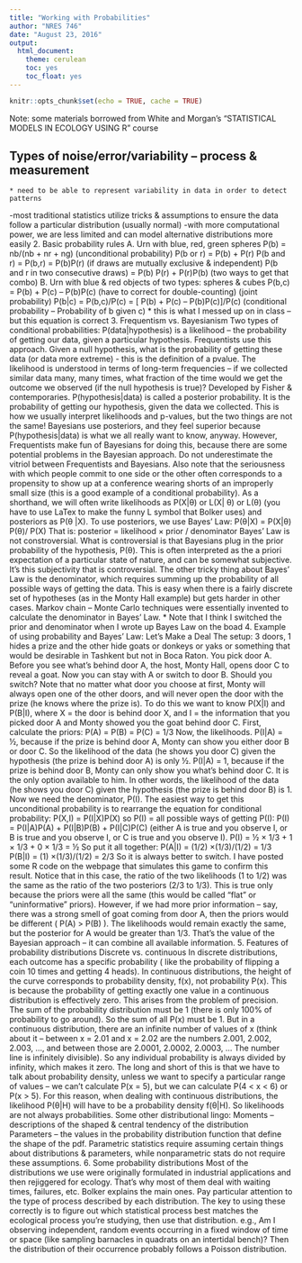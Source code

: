 ```yaml
---
title: "Working with Probabilities"
author: "NRES 746"
date: "August 23, 2016"
output: 
  html_document: 
    theme: cerulean
    toc: yes
    toc_float: yes
---
```


```r
knitr::opts_chunk$set(echo = TRUE, cache = TRUE)
```

Note: some materials borrowed from White and Morgan's "STATISTICAL MODELS IN ECOLOGY USING R" course

## Types of noise/error/variability – process & measurement
    * need to be able to represent variability in data in order to detect patterns
-most traditional statistics utilize tricks & assumptions to ensure the data follow a
particular distribution (usually normal)
-with more computational power, we are less limited and can model alternative
distributions more easily
2. Basic probability rules
A. Urn with blue, red, green spheres
P(b) = nb/(nb + nr + ng) (unconditional probability)
P(b or r) = P(b) + P(r)
P(b and r) = P(b,r) = P(b)P(r) (if draws are mutually exclusive & independent)
P(b and r in two consecutive draws) = P(b) P(r) + P(r)P(b) (two ways to get that combo)
B. Urn with blue & red objects of two types: spheres & cubes
P(b,c) = P(b) + P(c) – P(b)P(c) (have to correct for double-counting)
(joint probability)
P(b|c) = P(b,c)/P(c) = [ P(b) + P(c) – P(b)P(c)]/P(c)
(conditional probability – Probability of b given c)
* this is what I messed up on in class – but this equation is correct
3. Frequentism vs. Bayesianism
Two types of conditional probabilities:
P(data|hypothesis) is a likelihood – the probability of getting our data, given a particular
hypothesis. Frequentists use this approach. Given a null hypothesis, what is the
probability of getting these data (or data more extreme) - this is the definition of a pvalue.
The likelihood is understood in terms of long-term frequencies – if we collected
similar data many, many times, what fraction of the time would we get the outcome we
observed (if the null hypothesis is true)? Developed by Fisher & contemporaries.
P(hypothesis|data) is called a posterior probability. It is the probability of getting our
hypothesis, given the data we collected. This is how we usually interpret likelihoods and
p-values, but the two things are not the same! Bayesians use posteriors, and they feel
superior because P(hypothesis|data) is what we all really want to know, anyway.
However, Frequentists make fun of Bayesians for doing this, because there are some
potential problems in the Bayesian approach. Do not underestimate the vitriol between
Frequentists and Bayesians. Also note that the seriousness with which people commit to
one side or the other often corresponds to a propensity to show up at a conference
wearing shorts of an improperly small size (this is a good example of a conditional
probability).
As a shorthand, we will often write likelihoods as P(X|θ) or L(X| θ) or L(θ) (you have to
use LaTex to make the funny L symbol that Bolker uses) and posteriors as P(θ |X).
To use posteriors, we use Bayes’ Law:
P(θ|X) = P(X|θ) P(θ)/ P(X)
That is: posterior = likelihood × prior / denominator
Bayes’ Law is not constroversial. What is controversial is that Bayesians plug in the
prior probability of the hypothesis, P(θ). This is often interpreted as the a priori
expectation of a particular state of nature, and can be somewhat subjective. It’s this
subjectivity that is controversial. The other tricky thing about Bayes’ Law is the
denominator, which requires summing up the probability of all possible ways of getting
the data. This is easy when there is a fairly discrete set of hypotheses (as in the Monty
Hall example) but gets harder in other cases. Markov chain – Monte Carlo techniques
were essentially invented to calculate the denominator in Bayes’ Law.
* Note that I think I switched the prior and denominator when I wrote up Bayes Law on
the boad
4. Example of using probability and Bayes’ Law: Let’s Make a Deal
The setup: 3 doors, 1 hides a prize and the other hide goats or donkeys or yaks or
something that would be desirable in Tashkent but not in Boca Raton. You pick door A.
Before you see what’s behind door A, the host, Monty Hall, opens door C to reveal a
goat. Now you can stay with A or switch to door B. Should you switch? Note that no
matter what door you choose at first, Monty will always open one of the other doors, and
will never open the door with the prize (he knows where the prize is).
To do this we want to know P(X|I) and P(B|I), where X = the door is behind door X, and
I = the information that you picked door A and Monty showed you the goat behind door
C.
First, calculate the priors: P(A) = P(B) = P(C) = 1/3
Now, the likelihoods.
P(I|A) = ½, because if the prize is behind door A, Monty can show you either door B or
door C. So the likelihood of the data (he shows you door C) given the hypothesis (the
prize is behind door A) is only ½.
P(I|A) = 1, because if the prize is behind door B, Monty can only show you what’s
behind door C. It is the only option available to him. In other words, the likelihood of
the data (he shows you door C) given the hypothesis (the prize is behind door B) is 1.
Now we need the denominator, P(I). The easiest way to get this unconditional
probability is to rearrange the equation for conditional probability:
P(X,I) = P(I|X)P(X)
so P(I) = all possible ways of getting P(I):
P(I) = P(I|A)P(A) + P(I|B)P(B) + P(I|C)P(C)
(either A is true and you observe I, or B is true and you observe I, or C is true and you
observe I).
P(I) = ½ × 1/3 + 1 × 1/3 + 0 × 1/3 = ½
So put it all together:
P(A|I) = (1/2) ×(1/3)/(1/2) = 1/3
P(B|I) = (1) ×(1/3)/(1/2) = 2/3
So it is always better to switch. I have posted some R code on the webpage that
simulates this game to confirm this result.
Notice that in this case, the ratio of the two likelihoods (1 to 1/2) was the same as the
ratio of the two posteriors (2/3 to 1/3). This is true only because the priors were all the
same (this would be called “flat” or “uninformative” priors). However, if we had more
prior information – say, there was a strong smell of goat coming from door A, then the
priors would be different ( P(A) > P(B) ). The likelihoods would remain exactly the
same, but the posterior for A would be greater than 1/3. That’s the value of the Bayesian
approach – it can combine all available information.
5. Features of probability distributions
Discrete vs. continuous
In discrete distributions, each outcome has a specific probability ( like the probability of
flipping a coin 10 times and getting 4 heads). In continuous distributions, the height of
the curve corresponds to probability density, f(x), not probability P(x). This is because
the probability of getting exactly one value in a continuous distribution is effectively
zero. This arises from the problem of precision. The sum of the probability distribution
must be 1 (there is only 100% of probability to go around). So the sum of all P(x) must
be 1. But in a continuous distribution, there are an infinite number of values of x (think
about it – between x = 2.01 and x = 2.02 are the numbers 2.001, 2.002, 2.003, ..., and
between those are 2.0001, 2.0002, 2.0003, ... The number line is infinitely divisible). So
any individual probability is always divided by infinity, which makes it zero. The long
and short of this is that we have to talk about probability density, unless we want to
specify a particular range of values – we can’t calculate P(x = 5), but we can calculate
P(4 < x < 6) or P(x > 5).
For this reason, when dealing with continuous distributions, the likelihood P(θ|H) will
have to be a probability density f(θ|H). So likelihoods are not always probabilities.
Some other distributional lingo:
Moments – descriptions of the shaped & central tendency of the distribution
Parameters – the values in the probability distribution function that define the shape of
the pdf. Parametric statistics require assuming certain things about distributions &
parameters, while nonparametric stats do not require these assumptions.
6. Some probability distributions
Most of the distributions we use were originally formulated in industrial applications and
then rejiggered for ecology. That’s why most of them deal with waiting times, failures,
etc. Bolker explains the main ones. Pay particular attention to the type of process
described by each distribution. The key to using these correctly is to figure out which
statistical process best matches the ecological process you’re studying, then use that
distribution. e.g., Am I observing independent, random events occurring in a fixed
window of time or space (like sampling barnacles in quadrats on an intertidal bench)?
Then the distribution of their occurrence probably follows a Poisson distribution.